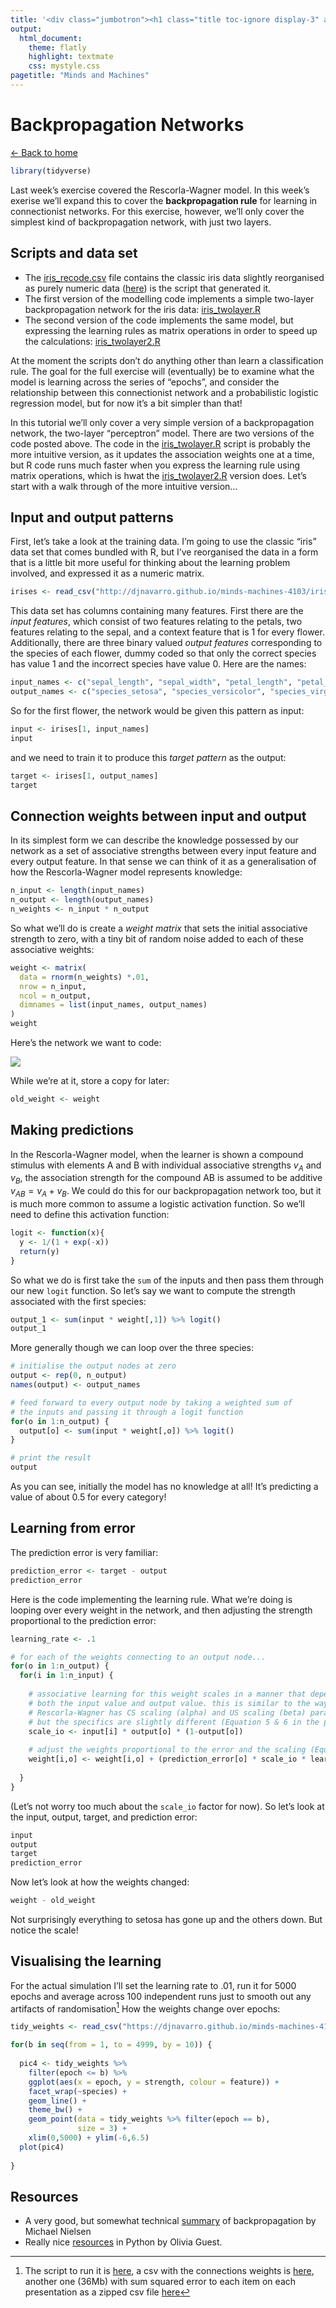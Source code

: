 ```yaml
---
title: '<div class="jumbotron"><h1 class="title toc-ignore display-3" align="center">Minds and Machines</h1><p class="lead" align="center">Danielle Navarro</p></div>'
output:
  html_document:
    theme: flatly
    highlight: textmate
    css: mystyle.css
pagetitle: "Minds and Machines"
---
```


# Backpropagation Networks

[<- Back to home](./index.html)

```r
library(tidyverse)
```

Last week's exercise covered the Rescorla-Wagner model. In this week's exerise we'll expand this to cover the **backpropagation rule** for learning in connectionist networks. For this exercise, however, we'll only cover the simplest kind of backpropagation network, with just two layers.

## Scripts and data set

- The [iris_recode.csv](./data/iris_recode.csv) file contains the classic iris data slightly reorganised as purely numeric data ([here](./scripts/iris_recode.R)) is the script that generated it. 
- The first version of the modelling code implements a simple two-layer backpropagation network for the iris data: [iris_twolayer.R](./scripts/iris_twolayer.R)
- The second version of the code implements the same model, but expressing the learning rules as matrix operations in order to speed up the calculations: [iris_twolayer2.R](./scripts/iris_twolayer2.R)

At the moment the scripts don't do anything other than learn a classification rule. The goal for the full exercise will (eventually) be to examine what the model is learning across the series of "epochs", and consider the relationship between this connectionist network and a probabilistic logistic regression model, but for now it's a bit simpler than that!

In this tutorial we'll only cover a very simple version of a backpropagation network, the two-layer "perceptron" model. There are two versions of the code posted above. The code in the [iris_twolayer.R](./scripts/iris_twolayer.R) script is probably the more intuitive version, as it updates the association weights one at a time, but R code runs much faster when you express the learning rule using matrix operations, which is hwat the [iris_twolayer2.R](./scripts/iris_twolayer2.R) version does. Let's start with a walk through of the more intuitive version... 

## Input and output patterns 

First, let's take a look at the training data. I'm going to use the classic "iris" data set that comes bundled with R, but I've reorganised the data in a form that is a little bit more useful for thinking about the learning problem involved, and expressed it as a numeric matrix. 

```r
irises <- read_csv("http://djnavarro.github.io/minds-machines-4103/iris_recode.csv") %>% as.matrix()
```

This data set has columns containing many features. First there are the *input features*, which consist of two features relating to the petals, two features relating to the sepal, and a context feature that is 1 for every flower. Additionally, there are three binary valued *output features* corresponding to the species of each flower, dummy coded so that only the correct species has value 1 and the incorrect species have value 0. Here are the names:

```r
input_names <- c("sepal_length", "sepal_width", "petal_length", "petal_width", "context")
output_names <- c("species_setosa", "species_versicolor", "species_virginica")
```

So for the first flower, the network would be given this pattern as input:

```r
input <- irises[1, input_names]
input
```

and we need to train it to produce this *target pattern* as the output:

```r
target <- irises[1, output_names]
target 
```

## Connection weights between input and output

In its simplest form we can describe the knowledge possessed by our network as a set of associative strengths between every input feature and every output feature. In that sense we can think of it as a generalisation of how the Rescorla-Wagner model represents knowledge:

```r
n_input <- length(input_names)
n_output <- length(output_names)
n_weights <- n_input * n_output
```

So what we'll do is create a *weight matrix* that sets the initial associative strength to zero, with a tiny bit of random noise added to each of these associative weights:

```r
weight <- matrix(
  data = rnorm(n_weights) *.01,
  nrow = n_input,
  ncol = n_output,
  dimnames = list(input_names, output_names)
)
weight
```

Here's the network we want to code:

![](./backprop_irises.png)


While we're at it, store a copy for later:

```r
old_weight <- weight
```

## Making predictions

In the Rescorla-Wagner model, when the learner is shown a compound stimulus with elements A and B with individual associative strengths $v_A$ and $v_B$, the association strength for the compound AB is assumed to be additive $v_{AB} = v_{A} + v_{B}$. We could do this for our backpropagation network too, but it is much more common to assume a logistic activation function. So we'll need to define this activation function:

```r
logit <- function(x){
  y <- 1/(1 + exp(-x))
  return(y)
}
```

So what we do is first take the `sum` of the inputs and then pass them through our new `logit` function. So let's say we want to compute the strength associated with the first species:

```r
output_1 <- sum(input * weight[,1]) %>% logit() 
output_1
```

More generally though we can loop over the three species:

```r
# initialise the output nodes at zero
output <- rep(0, n_output)
names(output) <- output_names

# feed forward to every output node by taking a weighted sum of
# the inputs and passing it through a logit function
for(o in 1:n_output) {
  output[o] <- sum(input * weight[,o]) %>% logit() 
}

# print the result
output
```

As you can see, initially the model has no knowledge at all! It's predicting a value of about 0.5 for every category!

## Learning from error

The prediction error is very familiar:

```r
prediction_error <- target - output
prediction_error
```

Here is the code implementing the learning rule. What we're doing is looping over every weight in the network, and then adjusting the strength proportional to the prediction error:

```r
learning_rate <- .1

# for each of the weights connecting to an output node...
for(o in 1:n_output) {
  for(i in 1:n_input) {
    
    # associative learning for this weight scales in a manner that depends on
    # both the input value and output value. this is similar to the way that
    # Rescorla-Wagner has CS scaling (alpha) and US scaling (beta) parameters
    # but the specifics are slightly different (Equation 5 & 6 in the paper)
    scale_io <- input[i] * output[o] * (1-output[o]) 
    
    # adjust the weights proportional to the error and the scaling (Equation 8)
    weight[i,o] <- weight[i,o] + (prediction_error[o] * scale_io * learning_rate)
    
  }
}
```

(Let's not worry too much about the `scale_io` factor for now). So let's look at the input, output, target, and prediction error:

```r
input
output
target
prediction_error
```

Now let's look at how the weights changed:

```r
weight - old_weight
```

Not surprisingly everything to setosa has gone up and the others down. But notice the scale! 

## Visualising the learning

For the actual simulation I'll set the learning rate to .01, run it for 5000 epochs and average across 100 independent runs just to smooth out any artifacts of randomisation^[The script to run it is [here](./iris_twolater3.R), a csv with the connections weights is [here](./iris_weights.csv), another one (36Mb) with sum squared error to each item on each presentation as a zipped csv file [here](./iris_sse.csv.zip)] How the weights change over epochs:

```r
tidy_weights <- read_csv("https://djnavarro.github.io/minds-machines-4103/iris_weights.csv")
```

```r
for(b in seq(from = 1, to = 4999, by = 10)) {
  
  pic4 <- tidy_weights %>%
    filter(epoch <= b) %>%
    ggplot(aes(x = epoch, y = strength, colour = feature)) +
    facet_wrap(~species) +
    geom_line() +
    theme_bw() +
    geom_point(data = tidy_weights %>% filter(epoch == b), 
               size = 3) +
    xlim(0,5000) + ylim(-6,6.5)
  plot(pic4)
  
}
```


## Resources

- A very good, but somewhat technical [summary](http://neuralnetworksanddeeplearning.com/chap2.html) of backpropagation by Michael Nielsen
- Really nice [resources](http://neuroplausible.com/connectionism) in Python by Olivia Guest.


